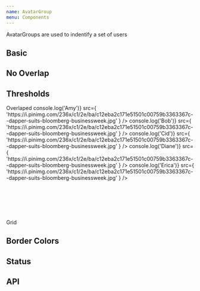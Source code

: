 ```yaml
---
name: AvatarGroup
menu: Components
---
```



AvatarGroups are used to indentify a set of users

## Basic

<Playground>
  <AvatarGroup>
    <Avatar
      src={
        'https://i.pinimg.com/236x/c1/2e/ba/c12eba2c171e51501c00759b3363367c--dapper-suits-bloomberg-businessweek.jpg'
      }
    />
    <Avatar
      src={
        'https://i.pinimg.com/236x/c1/2e/ba/c12eba2c171e51501c00759b3363367c--dapper-suits-bloomberg-businessweek.jpg'
      }
      shouldSimulateError={true}
    />
    <Avatar
      src={
        'https://i.pinimg.com/236x/c1/2e/ba/c12eba2c171e51501c00759b3363367c--dapper-suits-bloomberg-businessweek.jpg'
      }
      shouldSimulateSlowLoad={true}
    />
  </AvatarGroup>
</Playground>

## No Overlap

<Playground>
  <AvatarGroup disableOverlap>
    <Avatar
      src={
        'https://i.pinimg.com/236x/c1/2e/ba/c12eba2c171e51501c00759b3363367c--dapper-suits-bloomberg-businessweek.jpg'
      }
    />
    <Avatar
      src={
        'https://i.pinimg.com/236x/c1/2e/ba/c12eba2c171e51501c00759b3363367c--dapper-suits-bloomberg-businessweek.jpg'
      }
      shouldSimulateSlowLoad={true}
    />
    <Avatar
      src={
        'https://i.pinimg.com/236x/c1/2e/ba/c12eba2c171e51501c00759b3363367c--dapper-suits-bloomberg-businessweek.jpg'
      }
    />
  </AvatarGroup>
</Playground>

## Thresholds

<Playground>
  <SpacedGroup xs={40}>
    <SpacedGroup direction="vertical" xs={2}>
      <span>Overlaped</span>
      <AvatarGroup maxCount={2} size={42} showTooltip={true}>
        <Avatar
          size={12}
          title="Amy"
          onClick={() => console.log('Amy')}
          src={
            'https://i.pinimg.com/236x/c1/2e/ba/c12eba2c171e51501c00759b3363367c--dapper-suits-bloomberg-businessweek.jpg'
          }
        />
        <Avatar
          size={12}
          title="Bob"
          onClick={() => console.log('Bob')}
          src={
            'https://i.pinimg.com/236x/c1/2e/ba/c12eba2c171e51501c00759b3363367c--dapper-suits-bloomberg-businessweek.jpg'
          }
        />
        <Avatar
          size={12}
          title="Cid"
          onClick={() => console.log('Cid')}
          src={
            'https://i.pinimg.com/236x/c1/2e/ba/c12eba2c171e51501c00759b3363367c--dapper-suits-bloomberg-businessweek.jpg'
          }
        />
        <Avatar
          size={12}
          title="Diane"
          onClick={() => console.log('Diane')}
          src={
            'https://i.pinimg.com/236x/c1/2e/ba/c12eba2c171e51501c00759b3363367c--dapper-suits-bloomberg-businessweek.jpg'
          }
        />
        <Avatar
          size={12}
          title="Erica"
          onClick={() => console.log('Erica')}
          src={
            'https://i.pinimg.com/236x/c1/2e/ba/c12eba2c171e51501c00759b3363367c--dapper-suits-bloomberg-businessweek.jpg'
          }
        />
      </AvatarGroup>
      <br />
      <br />
      <br />
      <br />
      <br />
      <br />
      <br />
    </SpacedGroup>
    <SpacedGroup direction="vertical" xs={2}>
      <span>Grid</span>
      <AvatarGroup maxCount={2} disableOverlap size={42}>
        <Avatar
          title="Rando"
          size={12}
          src={
            'https://i.pinimg.com/236x/c1/2e/ba/c12eba2c171e51501c00759b3363367c--dapper-suits-bloomberg-businessweek.jpg'
          }
        />
        <Avatar title="Rando" size={32} />
        <Avatar title="Rando" size={36} />
        <Avatar title="Rando" />
        <Avatar title="Rando" />
        <Avatar title="Rando" />
        <Avatar title="Rando" />
        <Avatar title="Rando" />
        <Avatar title="Rando" />
      </AvatarGroup>
    </SpacedGroup>
  </SpacedGroup>
</Playground>

## Border Colors

<Playground>
  <SpacedGroup direction="vertical" xs={0}>
    <div style={{ backgroundColor: 'pink' }}>
      <AvatarGroup border={'pink'} size={42}>
        <Avatar
          size={12}
          src={
            'https://i.pinimg.com/236x/c1/2e/ba/c12eba2c171e51501c00759b3363367c--dapper-suits-bloomberg-businessweek.jpg'
          }
        />
        <Avatar
          size={32}
          src={
            'https://i.pinimg.com/236x/c1/2e/ba/c12eba2c171e51501c00759b3363367c--dapper-suits-bloomberg-businessweek.jpg'
          }
        />
        <Avatar
          size={36}
          src={
            'https://i.pinimg.com/236x/c1/2e/ba/c12eba2c171e51501c00759b3363367c--dapper-suits-bloomberg-businessweek.jpg'
          }
        />
      </AvatarGroup>
    </div>
    <div style={{ backgroundColor: 'red' }}>
      <AvatarGroup border={'red'} size={42}>
        <Avatar
          size={12}
          src={
            'https://i.pinimg.com/236x/c1/2e/ba/c12eba2c171e51501c00759b3363367c--dapper-suits-bloomberg-businessweek.jpg'
          }
        />
        <Avatar
          size={32}
          src={
            'https://i.pinimg.com/236x/c1/2e/ba/c12eba2c171e51501c00759b3363367c--dapper-suits-bloomberg-businessweek.jpg'
          }
        />
        <Avatar
          size={36}
          src={
            'https://i.pinimg.com/236x/c1/2e/ba/c12eba2c171e51501c00759b3363367c--dapper-suits-bloomberg-businessweek.jpg'
          }
        />
      </AvatarGroup>
    </div>
  </SpacedGroup>
</Playground>

## Status

<Playground>
  <SpacedGroup direction="vertical" xs={0}>
    <AvatarGroup size={42}>
      <Avatar
        status="online"
        src={
          'https://i.pinimg.com/236x/c1/2e/ba/c12eba2c171e51501c00759b3363367c--dapper-suits-bloomberg-businessweek.jpg'
        }
      />
      <Avatar
        status="online"
        src={
          'https://i.pinimg.com/236x/c1/2e/ba/c12eba2c171e51501c00759b3363367c--dapper-suits-bloomberg-businessweek.jpg'
        }
      />
      <Avatar
        status="online"
        src={
          'https://i.pinimg.com/236x/c1/2e/ba/c12eba2c171e51501c00759b3363367c--dapper-suits-bloomberg-businessweek.jpg'
        }
      />
    </AvatarGroup>
    <div style={{ backgroundColor: 'red' }}>
      <AvatarGroup border={'red'} size={42}>
        <Avatar
          status="online"
          size={12}
          src={
            'https://i.pinimg.com/236x/c1/2e/ba/c12eba2c171e51501c00759b3363367c--dapper-suits-bloomberg-businessweek.jpg'
          }
        />
        <Avatar
          status="online"
          size={32}
          src={
            'https://i.pinimg.com/236x/c1/2e/ba/c12eba2c171e51501c00759b3363367c--dapper-suits-bloomberg-businessweek.jpg'
          }
        />
        <Avatar
          status="online"
          size={36}
          src={
            'https://i.pinimg.com/236x/c1/2e/ba/c12eba2c171e51501c00759b3363367c--dapper-suits-bloomberg-businessweek.jpg'
          }
        />
      </AvatarGroup>
    </div>
  </SpacedGroup>
</Playground>

## API

<PropsTable of={AvatarGroup} />
